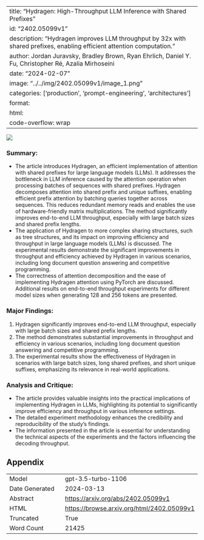 
---
title: "Hydragen: High-Throughput LLM Inference with Shared Prefixes"
id: "2402.05099v1"
description: "Hydragen improves LLM throughput by 32x with shared prefixes, enabling efficient attention computation."
author: Jordan Juravsky, Bradley Brown, Ryan Ehrlich, Daniel Y. Fu, Christopher Ré, Azalia Mirhoseini
date: "2024-02-07"
image: "../../img/2402.05099v1/image_1.png"
categories: ['production', 'prompt-engineering', 'architectures']
format:
  html:
    code-overflow: wrap
---

![](../../img/2402.05099v1/image_1.png)

### Summary:
- The article introduces Hydragen, an efficient implementation of attention with shared prefixes for large language models (LLMs). It addresses the bottleneck in LLM inference caused by the attention operation when processing batches of sequences with shared prefixes. Hydragen decomposes attention into shared prefix and unique suffixes, enabling efficient prefix attention by batching queries together across sequences. This reduces redundant memory reads and enables the use of hardware-friendly matrix multiplications. The method significantly improves end-to-end LLM throughput, especially with large batch sizes and shared prefix lengths.
- The application of Hydragen to more complex sharing structures, such as tree structures, and its impact on improving efficiency and throughput in large language models (LLMs) is discussed. The experimental results demonstrate the significant improvements in throughput and efficiency achieved by Hydragen in various scenarios, including long document question answering and competitive programming.
- The correctness of attention decomposition and the ease of implementing Hydragen attention using PyTorch are discussed. Additional results on end-to-end throughput experiments for different model sizes when generating 128 and 256 tokens are presented.

### Major Findings:
1. Hydragen significantly improves end-to-end LLM throughput, especially with large batch sizes and shared prefix lengths.
2. The method demonstrates substantial improvements in throughput and efficiency in various scenarios, including long document question answering and competitive programming.
3. The experimental results show the effectiveness of Hydragen in scenarios with large batch sizes, long shared prefixes, and short unique suffixes, emphasizing its relevance in real-world applications.

### Analysis and Critique:
- The article provides valuable insights into the practical implications of implementing Hydragen in LLMs, highlighting its potential to significantly improve efficiency and throughput in various inference settings.
- The detailed experiment methodology enhances the credibility and reproducibility of the study's findings.
- The information presented in the article is essential for understanding the technical aspects of the experiments and the factors influencing the decoding throughput.

## Appendix

|          |          |
|----------|----------|
| Model     | gpt-3.5-turbo-1106       |
| Date Generated     | 2024-03-13       |
| Abstract | [https://arxiv.org/abs/2402.05099v1](https://arxiv.org/abs/2402.05099v1)        |
| HTML     | [https://browse.arxiv.org/html/2402.05099v1](https://browse.arxiv.org/html/2402.05099v1)       |
| Truncated       | True       |
| Word Count       | 21425       |